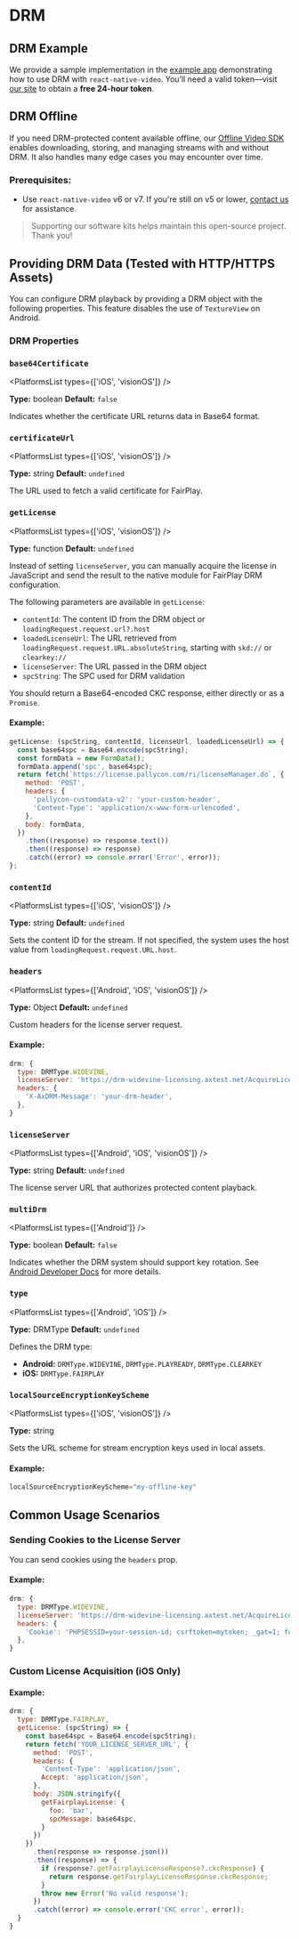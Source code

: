 
# DRM

## DRM Example

We provide a sample implementation in the [example app](https://github.com/TheWidlarzGroup/react-native-video/blob/master/examples/bare/src/DRMExample.tsx) demonstrating how to use DRM with `react-native-video`. You’ll need a valid token—visit [our site](https://www.thewidlarzgroup.com/services/free-drm-token-generator-for-video?utm_source=drm&utm_medium=docs) to obtain a **free 24-hour token**.

## DRM Offline

If you need DRM-protected content available offline, our [Offline Video SDK](https://www.thewidlarzgroup.com/offline-video-sdk/?utm_source=rnv&utm_medium=docs&utm_campaign=drm&utm_id=offline-video-sdk-link) enables downloading, storing, and managing streams with and without DRM. It also handles many edge cases you may encounter over time.

### Prerequisites:
- Use `react-native-video` v6 or v7. If you're still on v5 or lower, [contact us](https://www.thewidlarzgroup.com/?utm_source=rnv&utm_medium=docs&utm_campaign=drm&utm_id=contact#Contact) for assistance.

> Supporting our software kits helps maintain this open-source project. Thank you!

## Providing DRM Data (Tested with HTTP/HTTPS Assets)

You can configure DRM playback by providing a DRM object with the following properties. This feature disables the use of `TextureView` on Android.

### DRM Properties

### `base64Certificate`

<PlatformsList types={['iOS', 'visionOS']} />

**Type:** boolean
**Default:** `false`

Indicates whether the certificate URL returns data in Base64 format.

### `certificateUrl`

<PlatformsList types={['iOS', 'visionOS']} />

**Type:** string
**Default:** `undefined`

The URL used to fetch a valid certificate for FairPlay.

### `getLicense`

<PlatformsList types={['iOS', 'visionOS']} />

**Type:** function
**Default:** `undefined`

Instead of setting `licenseServer`, you can manually acquire the license in JavaScript and send the result to the native module for FairPlay DRM configuration.

The following parameters are available in `getLicense`:
- `contentId`: The content ID from the DRM object or `loadingRequest.request.url?.host`
- `loadedLicenseUrl`: The URL retrieved from `loadingRequest.request.URL.absoluteString`, starting with `skd://` or `clearkey://`
- `licenseServer`: The URL passed in the DRM object
- `spcString`: The SPC used for DRM validation

You should return a Base64-encoded CKC response, either directly or as a `Promise`.

#### Example:

```js
getLicense: (spcString, contentId, licenseUrl, loadedLicenseUrl) => {
  const base64spc = Base64.encode(spcString);
  const formData = new FormData();
  formData.append('spc', base64spc);
  return fetch(`https://license.pallycon.com/ri/licenseManager.do`, {
    method: 'POST',
    headers: {
      'pallycon-customdata-v2': 'your-custom-header',
      'Content-Type': 'application/x-www-form-urlencoded',
    },
    body: formData,
  })
    .then((response) => response.text())
    .then((response) => response)
    .catch((error) => console.error('Error', error));
};
```

### `contentId`

<PlatformsList types={['iOS', 'visionOS']} />

**Type:** string
**Default:** `undefined`

Sets the content ID for the stream. If not specified, the system uses the host value from `loadingRequest.request.URL.host`.

### `headers`

<PlatformsList types={['Android', 'iOS', 'visionOS']} />

**Type:** Object
**Default:** `undefined`

Custom headers for the license server request.

#### Example:

```js
drm: {
  type: DRMType.WIDEVINE,
  licenseServer: 'https://drm-widevine-licensing.axtest.net/AcquireLicense',
  headers: {
    'X-AxDRM-Message': 'your-drm-header',
  },
}
```

### `licenseServer`

<PlatformsList types={['Android', 'iOS', 'visionOS']} />

**Type:** string
**Default:** `undefined`

The license server URL that authorizes protected content playback.

### `multiDrm`

<PlatformsList types={['Android']} />

**Type:** boolean
**Default:** `false`

Indicates whether the DRM system should support key rotation. See [Android Developer Docs](https://developer.android.google.cn/media/media3/exoplayer/drm?hl=en#key-rotation) for more details.

### `type`

<PlatformsList types={['Android', 'iOS']} />

**Type:** DRMType
**Default:** `undefined`

Defines the DRM type:
- **Android:** `DRMType.WIDEVINE`, `DRMType.PLAYREADY`, `DRMType.CLEARKEY`
- **iOS:** `DRMType.FAIRPLAY`

### `localSourceEncryptionKeyScheme`

<PlatformsList types={['iOS', 'visionOS']} />

**Type:** string

Sets the URL scheme for stream encryption keys used in local assets.

#### Example:

```js
localSourceEncryptionKeyScheme="my-offline-key"
```

## Common Usage Scenarios

### Sending Cookies to the License Server

You can send cookies using the `headers` prop.

#### Example:

```js
drm: {
  type: DRMType.WIDEVINE,
  licenseServer: 'https://drm-widevine-licensing.axtest.net/AcquireLicense',
  headers: {
    'Cookie': 'PHPSESSID=your-session-id; csrftoken=mytoken; _gat=1; foo=bar'
  },
}
```

### Custom License Acquisition (iOS Only)

#### Example:

```js
drm: {
  type: DRMType.FAIRPLAY,
  getLicense: (spcString) => {
    const base64spc = Base64.encode(spcString);
    return fetch('YOUR_LICENSE_SERVER_URL', {
      method: 'POST',
      headers: {
        'Content-Type': 'application/json',
        Accept: 'application/json',
      },
      body: JSON.stringify({
        getFairplayLicense: {
          foo: 'bar',
          spcMessage: base64spc,
        }
      })
    })
      .then(response => response.json())
      .then((response) => {
        if (response?.getFairplayLicenseResponse?.ckcResponse) {
          return response.getFairplayLicenseResponse.ckcResponse;
        }
        throw new Error('No valid response');
      })
      .catch((error) => console.error('CKC error', error));
  }
}
```
